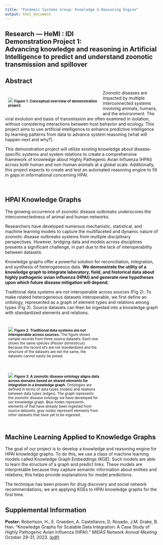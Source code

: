 ```yaml
---
title: "Pandemic Systems Group: Knowledge & Reasoning Engine"
output: html_document
---
```


<!-- BANNER --> 
</div> <!-- container-fluid main-container -->
<div class="jumbotron homepagebanner jumbotron-fluid">
<div class="container">
## **Research --- HeMI : IDI**<br>Demonstration Project 1:<br>Advancing knowledge and reasoning in Artificial Intelligence to predict and understand zoonotic transmission and spillover {.lead .tagline}
</div> <!--end container-->
</div> <!--end jumbotron-->

<!-- MAIN CONTENT --> 
<div class="container-fluid main-container">

<!-- <p id="disclaimer"></p> -->

## Abstract

<div style="width:40%; min-width:300px; float:left; padding:10px">
![](images/PIPP_DP1.png)
<small>**Figure&nbsp;1. Conceptual overview of demonstration project.**</small>
</div>

Zoonotic diseases are impacted by multiple interconnected systems involving animals, humans, and the environment. The viral evolution and basis of transmission are often examined in isolation, without considering interactions between host behavior and ecology. This project aims to use artificial intelligence to enhance predictive intelligence by learning patterns from data to advance system reasoning (what will happen next and why?). 

This demonstration project will utilize existing knowledge about disease-specific systems and system relations to create a comprehensive framework of knowledge about Highly Pathegenic Avian Influenza (HPAI) across both human and non-human animals at a global scale. Additionally, this project expects to create and test an automated reasoning engine to fill in gaps in informational concerning HPAI.

<br clear="all" />

## HPAI Knowledge Graphs

The growing occurrence of zoonotic disease outbreaks underscores the interconnectedness of animal and human networks. 

Researchers have developed numerous mechanistic, statistical, and machine learning models to capture the multifaceted and dynamic nature of zoonotic disease outbreaks systems from multiple disciplinary perspectives. However, bridging data and models across disciplines presents a significant challenge, in part due to the lack of interoperability between datasets. 

Knowledge graphs offer a powerful solution for reconciliation, integration, and synthesis of heterogeneous data. **We demonstrate the utility of a knowledge graph to integrate laboratory, field, and historical data about highly pathogenic avian influenza (HPAI) and generate new hypotheses upon which future disease mitigation will depend.**

Traditional data systems are not interoperable across sources (Fig 2). To make related heterogeneous datasets interoperable, we first define an ontology, represented as a graph of element types and relations among types (Fig 3). Source datasets can then be ingested into a knowledge graph with standardized elements and relations. 

<div style="width:50%; min-width:300px; float:left; padding:10px">
![](images/DP1_traditional.png)
<small>
**Figure 2. Traditional data systems are not interoperable across sources.** The figure shows sample records from three source datasets. Each row shows the same species (*Passer domesticus*). Because the record id's are not standardized and the structure of the datasets are not the same, the datasets cannot easily be joined.
</small>
</div>

<div style="width:47.5%; min-width:300px; float:left; padding:10px">
![](images/DP1_ontology.png)
<small>
**Figure 3. A zoonotic disease ontology aligns data across domains based on shared elements for integration in a knowledge graph.** Ontologies are defined in terms of data types (nodes) and relations between data types (edges). The graph represents the zoonotic disease ontology we have developed for our knowledge graph. Blue nodes represents elements of that have already been ingested from source datasets; gray nodes represent elements from other datasets that have yet to be ingested. 
</small>
</div>

<br clear="all" />

## Machine Learning Applied to Knowledge Graphs 

The goal of our project is to develop a knowledge and reasoning engine for HPAI knowledge graphs. To do this, we use a class of machine learning models called Knowledge Graph Embeddings (KGE). Such models are able to learn the structure of a graph and predict links. These models are interpretable because they capture semantic information about entities and relations; this helps provide explanations for model predictions. 

The technique has been proven for drug discovery and social network recommendations; we are applying KGEs to HPAI knowledge graphs for the first time. 


<!--
```r
insert_tag <- function(html,tag,before="</body>") {
  gsub(before,paste0(tag,"\n",before),html)
}

knitr::include_url("DP1_summary.html")
```
<script>iFrameResize({ log: false }, '#DP1')</script>
-->


## Supplemental Information

::: container-frames

<!--
<p>Preprint:<br>
  <a href="https://github.com/CEIDatUGA/covid-university-reopening/raw/master/manuscript.pdf" target="_blank">
  Demonstration Project 1:  Advancing knowledge and reasoning in Artificial Intelligence to predict and understand zoonotic transmission and spillover</a> (pdf)
</p>
-->

<p>**Poster:** Robertson, H., E. Graeden, A. Castellanos, D. Rosado, J.M. Drake, B. Han. "Knowledge Graphs for Scalable Data Integration: A Case Study of Highly Pathogenic Avian Influenza (HPAI)." *MIDAS Network Annual Meeting.* October 29-31, 2023. 
<a href="pdf/MIDAS_2023_poster_Robertson.pdf" target="_blank">(pdf) </a>
</p>

<!--
<p>
  <a href="https://github.com/CEIDatUGA/covid-university-reopening" target="_blank">
    <img src="images/GitHub-Mark-64px.png" id="github-icon" alt="GitHub repository"/>
    GitHub repository (public)
  </a>
</p>
-->

:::

